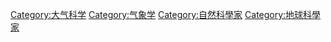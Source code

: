 {{Commonscat|Atmospheric scientists|大氣科學家}}

[[Category:大气科学|Category:大气科学]]
[[Category:气象学|Category:气象学]]
[[Category:自然科學家|Category:自然科學家]]
[[Category:地球科學家|Category:地球科學家]]
